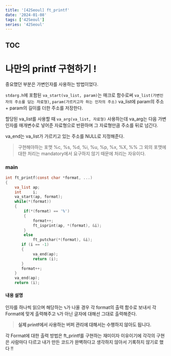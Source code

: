 ```yaml
---
title: '[42Seoul] ft_printf'
date: '2024-01-08'
tags: ['42Seoul']
series: '42Seoul'
---
```


## TOC

# 나만의 printf 구현하기 !

중요했던 부분은 가변인자를 사용하는 방법이었다.

`stdarg.h`에 포함된
`va_start(va_list, param)`는 매크로 함수로써
`va_list(가변인자의 주소를 담는 자료형)`, `param(가르키고자 하는 인자의 주소)`
va_list에 param의 주소 + param의 길이를 더한 주소를 저장한다.

할당된 va_list를 사용할 때 `va_arg(va_list, 자료형)` 사용하는데
va_arg는 다음 가변 인자를 매개변수로 넣어준 자료형으로 반환하며 그 자료형만큼 주소를 뒤로 넘긴다.

va_end는 va_list가 가르키고 있는 주소를 NULL로 지정해준다.

> 구현해야하는 포맷
> %c, %s, %d, %i, %u, %p, %x, %X, %%
> 그 외의 포맷에 대한 처리는 mandatory에서 요구하지 않기 때문에 처리는 자유이다.

### main

```c
int	ft_printf(const char *format, ...)
{
	va_list ap;
    int		i;
   	va_start(ap, format);
    while(*(format))
    {
    	if(*(format) == '%')
        {
        	format++;
            ft_isprint(ap, *(format), &i);
        }
        else
        	ft_putchar(*(format), &i);
       if (i == -1)
       {
       		va_end(ap);
            return (i);
       }
       format++;
    }
    va_end(ap);
    return (i);
```

#### 내용 설명

인자를 하나씩 읽으며 해당하는 `%`가 나올 경우 각 format의 출력 함수로 보내서 각 Format에 맞게 출력해주고 `%`가 아닌 글자에 대해선 그대로 출력해준다.

> **실제 printf에서 사용하는 버퍼 관리에 대해서는 수행하지 않아도 됩니다.**

각 Format에 대한 출력 방법은 ft_printf를 구현하는 재미이자 이유이기에 각각의 구현은 사람마다 다르고 내가 만든 코드가 완벽하다고 생각하지 않아서 기록하지 않기로 했다 !!
